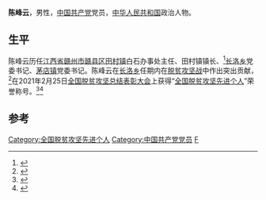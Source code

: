 '''陈峰云'''，男性，[[中国共产党|中国共产党]]党员，[[中华人民共和国|中华人民共和国]]政治人物。

== 生平 ==
陈峰云历任[[江西省|江西省]][[赣州市|赣州市]][[赣县区|赣县区]][[田村镇|田村镇]]白石办事处主任、田村镇镇长、<ref>{{cite web |title=赣县人民政府办公室关于公示2013年全县中小型水库大坝安全责任人名单的通知 |url=http://www.ganxian.gov.cn/gxqxxgk/c111327/201305/22b5624a542240e1b67693ba9298f2cb.shtml |website=赣县区人民政府入口网站 |accessdate=2013-05-29}}</ref>[[长洛乡|长洛乡]]党委书记、[[茅店镇|茅店镇]]党委书记。陈峰云在[[长洛乡|长洛乡]]任期内在[[脱贫攻坚战|脱贫攻坚战]]中作出突出贡献，<ref>{{cite web |title=赣州荣耀！刚刚，他们在人民大会堂接受表彰！ |url=http://xingguo.yun.jxntv.cn/p/67247.html |website=模范兴国 |publisher=[[赣南日报|赣南日报]] |accessdate=2021-02-25}}</ref>在2021年2月25日[[全国脱贫攻坚总结表彰大会|全国脱贫攻坚总结表彰大会]]上获得“[[全国脱贫攻坚先进个人|全国脱贫攻坚先进个人]]”荣誉称号。<ref>{{cite web | title=关于表彰全国脱贫攻坚先进个人和先进集体的决定 | website=人民日报 | date=2013-07-17 | url=http://paper.people.com.cn/rmrb/html/2021-02/26/nw.D110000renmrb_20210226_4-03.htm | language=zh | access-date=2021-03-17}}</ref><ref>{{cite web | title=全国脱贫攻坚先进个人名单 | website=光明日报-光明网 | url=https://epaper.gmw.cn/gmrb/html/2021-02/26/nw.D110000gmrb_20210226_1-08.htm | language=zh | access-date=2021-03-17}}</ref>

==参考==
{{Reflist}}

[[Category:全国脱贫攻坚先进个人|Category:全国脱贫攻坚先进个人]]
[[Category:中国共产党党员|Category:中国共产党党员]]
[[Category:陈姓|F]]